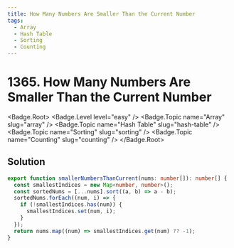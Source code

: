```yaml
---
title: How Many Numbers Are Smaller Than the Current Number
tags:
  - Array
  - Hash Table
  - Sorting
  - Counting
---
```


# 1365. How Many Numbers Are Smaller Than the Current Number

<Badge.Root>
  <Badge.Level level="easy" />
  <Badge.Topic name="Array" slug="array" />
  <Badge.Topic name="Hash Table" slug="hash-table" />
  <Badge.Topic name="Sorting" slug="sorting" />
  <Badge.Topic name="Counting" slug="counting" />
</Badge.Root>

## Solution

```typescript filename="solution.ts" copy
export function smallerNumbersThanCurrent(nums: number[]): number[] {
  const smallestIndices = new Map<number, number>();
  const sortedNums = [...nums].sort((a, b) => a - b);
  sortedNums.forEach((num, i) => {
    if (!smallestIndices.has(num)) {
      smallestIndices.set(num, i);
    }
  });
  return nums.map((num) => smallestIndices.get(num) ?? -1);
}
```

<ProblemLink
  codingSite="leetcode"
  href="https://leetcode.com/problems/how-many-numbers-are-smaller-than-the-current-number"
  title="How Many Numbers Are Smaller Than the Current Number"
/>
